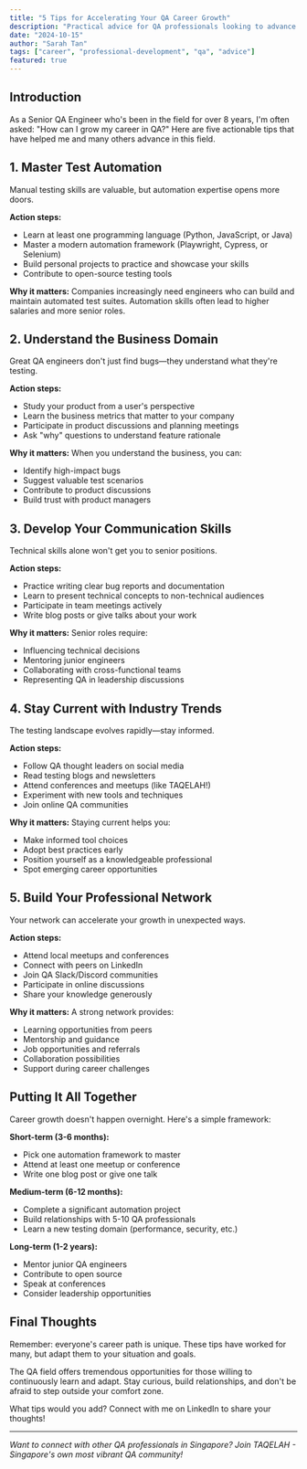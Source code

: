 ```yaml
---
title: "5 Tips for Accelerating Your QA Career Growth"
description: "Practical advice for QA professionals looking to advance their careers"
date: "2024-10-15"
author: "Sarah Tan"
tags: ["career", "professional-development", "qa", "advice"]
featured: true
---
```


## Introduction

As a Senior QA Engineer who's been in the field for over 8 years, I'm often asked: "How can I grow my career in QA?" Here are five actionable tips that have helped me and many others advance in this field.

## 1. Master Test Automation

Manual testing skills are valuable, but automation expertise opens more doors.

**Action steps:**
- Learn at least one programming language (Python, JavaScript, or Java)
- Master a modern automation framework (Playwright, Cypress, or Selenium)
- Build personal projects to practice and showcase your skills
- Contribute to open-source testing tools

**Why it matters:** Companies increasingly need engineers who can build and maintain automated test suites. Automation skills often lead to higher salaries and more senior roles.

## 2. Understand the Business Domain

Great QA engineers don't just find bugs—they understand what they're testing.

**Action steps:**
- Study your product from a user's perspective
- Learn the business metrics that matter to your company
- Participate in product discussions and planning meetings
- Ask "why" questions to understand feature rationale

**Why it matters:** When you understand the business, you can:
- Identify high-impact bugs
- Suggest valuable test scenarios
- Contribute to product discussions
- Build trust with product managers

## 3. Develop Your Communication Skills

Technical skills alone won't get you to senior positions.

**Action steps:**
- Practice writing clear bug reports and documentation
- Learn to present technical concepts to non-technical audiences
- Participate in team meetings actively
- Write blog posts or give talks about your work

**Why it matters:** Senior roles require:
- Influencing technical decisions
- Mentoring junior engineers
- Collaborating with cross-functional teams
- Representing QA in leadership discussions

## 4. Stay Current with Industry Trends

The testing landscape evolves rapidly—stay informed.

**Action steps:**
- Follow QA thought leaders on social media
- Read testing blogs and newsletters
- Attend conferences and meetups (like TAQELAH!)
- Experiment with new tools and techniques
- Join online QA communities

**Why it matters:** Staying current helps you:
- Make informed tool choices
- Adopt best practices early
- Position yourself as a knowledgeable professional
- Spot emerging career opportunities

## 5. Build Your Professional Network

Your network can accelerate your growth in unexpected ways.

**Action steps:**
- Attend local meetups and conferences
- Connect with peers on LinkedIn
- Join QA Slack/Discord communities
- Participate in online discussions
- Share your knowledge generously

**Why it matters:** A strong network provides:
- Learning opportunities from peers
- Mentorship and guidance
- Job opportunities and referrals
- Collaboration possibilities
- Support during career challenges

## Putting It All Together

Career growth doesn't happen overnight. Here's a simple framework:

**Short-term (3-6 months):**
- Pick one automation framework to master
- Attend at least one meetup or conference
- Write one blog post or give one talk

**Medium-term (6-12 months):**
- Complete a significant automation project
- Build relationships with 5-10 QA professionals
- Learn a new testing domain (performance, security, etc.)

**Long-term (1-2 years):**
- Mentor junior QA engineers
- Contribute to open source
- Speak at conferences
- Consider leadership opportunities

## Final Thoughts

Remember: everyone's career path is unique. These tips have worked for many, but adapt them to your situation and goals.

The QA field offers tremendous opportunities for those willing to continuously learn and adapt. Stay curious, build relationships, and don't be afraid to step outside your comfort zone.

What tips would you add? Connect with me on LinkedIn to share your thoughts!

---

*Want to connect with other QA professionals in Singapore? Join TAQELAH - Singapore's own most vibrant QA community!*
